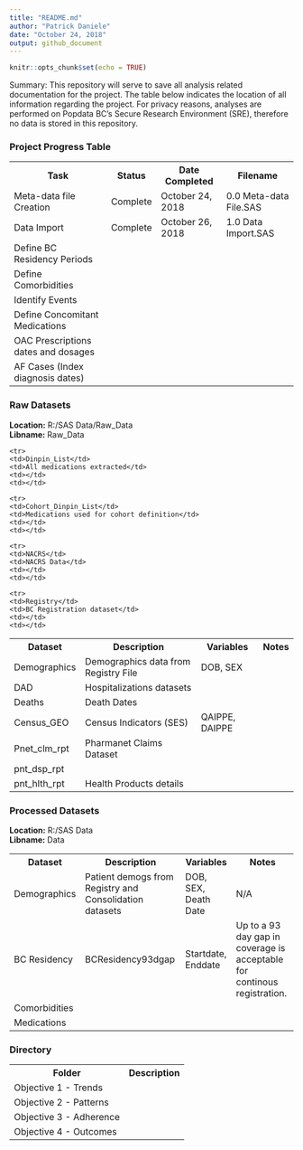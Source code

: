 ```yaml
---
title: "README.md"
author: "Patrick Daniele"
date: "October 24, 2018"
output: github_document
---
```


```r
knitr::opts_chunk$set(echo = TRUE)
```

<p>Summary:
This repository will serve to save all analysis related documentation for the project. The table below indicates the location of all information regarding the project. For privacy reasons, analyses are performed on Popdata BC's Secure Research Environment (SRE), therefore no data is stored in this repository.</p>

<h3>Project Progress Table</h3>
 <table style="width:100%">
  <tr>
    <th>Task</th>
    <th>Status</th>
    <th>Date Completed</th>
    <th>Filename</th>
  </tr>
  <tr>
    <td>Meta-data file Creation</td>
    <td>Complete</td>
    <td>October 24, 2018</td>
    <td>0.0 Meta-data File.SAS</td>
  </tr>
  <tr>
    <td>Data Import</td>
    <td>Complete</td>
    <td>October 26, 2018</td>
    <td>1.0 Data Import.SAS</td>
  </tr>

    <tr>
    <td>Define BC Residency Periods</td>
    <td></td>
    <td></td>
    <td></td>
  </tr>
    <tr>
    <td>Define Comorbidities</td>
    <td></td>
    <td></td>
    <td></td>
  </tr>
    <tr>
    <td>Identify Events</td>
    <td></td>
    <td></td>
    <td></td>
  </tr>
    <tr>
    <td>Define Concomitant Medications</td>
    <td></td>
    <td></td>
    <td></td>
  </tr>
    <tr>
    <td>OAC Prescriptions dates and dosages</td>
    <td></td>
    <td></td>
    <td></td>
  </tr>
    <tr>
    <td>AF Cases (Index diagnosis dates)</td>
    <td></td>
    <td></td>
    <td></td>
  </tr>
</table> 

<h3>Raw Datasets</h3>
<p><B>Location:</B> R:/SAS Data/Raw_Data<br>
<B>Libname:</B> Raw_Data</p>
 <table style="width:100%">
  <tr>
    <th>Dataset</th>
    <th>Description</th>
    <th>Variables</th>
    <th>Notes</th>
  </tr>
  <tr>
    <td>Demographics</td>
    <td>Demographics data from Registry File</td>
    <td>DOB, SEX</td>
    <td></td>
  </tr>
  <tr>
    <td>DAD</td>
    <td>Hospitalizations datasets</td>
    <td></td>
    <td></td>
  </tr>
  <tr>
    <td>Deaths</td>
    <td>Death Dates</td>
    <td></td>
    <td></td>
  </tr>
    <tr>
    <td>Census_GEO</td>
    <td>Census Indicators (SES)</td>
    <td>QAIPPE, DAIPPE</td>
    <td></td>
  </tr>
      <tr>
    <td>Dinpin_List</td>
    <td>All medications extracted</td>
    <td></td>
    <td></td>
  </tr>
      <tr>
    <td>Cohort_Dinpin_List</td>
    <td>Medications used for cohort definition</td>
    <td></td>
    <td></td>
  </tr>
      <tr>
    <td>NACRS</td>
    <td>NACRS Data</td>
    <td></td>
    <td></td>
  </tr>
    <tr>
    <td>Pnet_clm_rpt</td>
    <td>Pharmanet Claims Dataset</td>
    <td></td>
    <td></td>
  </tr>
    <tr>
    <td>pnt_dsp_rpt</td>
    <td></td>
    <td></td>
    <td></td>
  </tr>
    <tr>
    <td>pnt_hlth_rpt</td>
    <td>Health Products details</td>
    <td></td>
    <td></td>
  </tr>
      <tr>
    <td>Registry</td>
    <td>BC Registration dataset</td>
    <td></td>
    <td></td>
  </tr>
  
  
</table> 

<h3>Processed Datasets</h3>
<p><B>Location:</B> R:/SAS Data<br>
<B>Libname:</B> Data</p>
 <table style="width:100%">
  <tr>
    <th>Dataset</th>
    <th>Description</th>
    <th>Variables</th>
    <th>Notes</th>
  </tr>
  <tr>
    <td>Demographics</td>
    <td>Patient demogs from Registry and Consolidation datasets</td>
    <td>DOB, SEX, Death Date</td>
    <td>N/A</td>
  </tr>
  <tr>
    <td>BC Residency</td>
    <td>BCResidency93dgap</td>
    <td>Startdate, Enddate</td>
    <td>Up to a 93 day gap in coverage is acceptable for continous registration.</td>
  </tr>
  <tr>
    <td>Comorbidities</td>
    <td></td>
    <td></td>
    <td></td>
  </tr>
    <tr>
    <td>Medications</td>
    <td></td>
    <td></td>
    <td></td>
  </tr>
</table> 


<h3>Directory</h3>
 <table style="width:100%">
  <tr>
    <th>Folder</th>
    <th>Description</th>
  </tr>
  <tr>
    <td>Objective 1 - Trends</td>
    <td></td>
  </tr>
  <tr>
    <td>Objective 2 - Patterns</td>
    <td></td>
  </tr>
    <tr>
    <td>Objective 3 - Adherence</td>
    <td></td>
  </tr>
    <tr>
    <td>Objective 4 - Outcomes</td>
    <td></td>
  </tr>
</table> 

